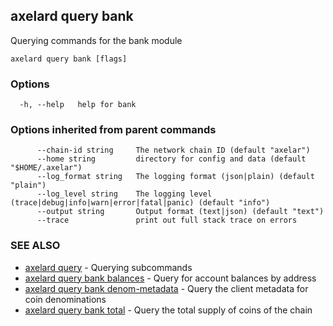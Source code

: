 ## axelard query bank

Querying commands for the bank module

```
axelard query bank [flags]
```

### Options

```
  -h, --help   help for bank
```

### Options inherited from parent commands

```
      --chain-id string     The network chain ID (default "axelar")
      --home string         directory for config and data (default "$HOME/.axelar")
      --log_format string   The logging format (json|plain) (default "plain")
      --log_level string    The logging level (trace|debug|info|warn|error|fatal|panic) (default "info")
      --output string       Output format (text|json) (default "text")
      --trace               print out full stack trace on errors
```

### SEE ALSO

- [axelard query](/cli-docs/v0_31_3/axelard_query) - Querying subcommands
- [axelard query bank balances](/cli-docs/v0_31_3/axelard_query_bank_balances) - Query for account balances by address
- [axelard query bank denom-metadata](/cli-docs/v0_31_3/axelard_query_bank_denom-metadata) - Query the client metadata for coin denominations
- [axelard query bank total](/cli-docs/v0_31_3/axelard_query_bank_total) - Query the total supply of coins of the chain
